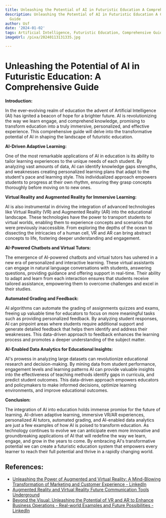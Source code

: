 ```yaml
---
title: Unleashing the Potential of AI in Futuristic Education A Comprehensive Guide
description: Unleashing the Potential of AI in Futuristic Education A Comprehensive
  Guide
author: Usf
date: '2024-01-02'
tags: Artificial Intelligence, Futuristic Education, Comprehensive Guide
imageUrl: /pixa/20240113131335.jpg

---
```

#  Unleashing the Potential of AI in Futuristic Education: A Comprehensive Guide

**Introduction:**

In the  ever-evolving  realm of education the advent of Artificial Intelligence  (AI) has ignited a beacon of hope for a brighter future. AI is revolutionizing the way  we learn engage, and comprehend knowledge, promising  to transform education into a truly immersive, personalized, and effective experience. This comprehensive guide will delve into the transformative potential of  AI in shaping  the landscape of futuristic education.

**AI-Driven  Adaptive Learning:**

One of the most remarkable applications  of AI in education is its ability to tailor learning  experiences to the unique needs of each student. By analyzing vast amounts of data, AI can identify knowledge gaps strengths, and weaknesses creating personalized learning plans that adapt to the student's pace and learning style. This individualized approach empowers students to  progress  at their own  rhythm, ensuring they grasp concepts thoroughly before moving on to new ones.

**Virtual Reality  and Augmented Reality for Immersive Learning:**

AI is  also instrumental in driving the integration of advanced technologies  like Virtual Reality (VR) and Augmented Reality (AR)  into the educational landscape. These technologies have the power to transport students to virtual worlds, enabling them to experience  concepts and scenarios that were previously inaccessible. From exploring the depths of the ocean to dissecting the intricacies of a  human cell, VR and AR can bring abstract concepts to life, fostering deeper understanding and  engagement.

**AI-Powered Chatbots and Virtual Tutors:**

The emergence of AI-powered  chatbots and virtual tutors has ushered in a new era of personalized and interactive learning. These virtual assistants  can engage in natural language conversations  with students,  answering questions, providing guidance and offering support  in real-time. Their ability to adapt and learn from each interaction ensures that students receive tailored assistance,  empowering them to overcome challenges  and excel in their studies.

**Automated Grading and Feedback:**

AI algorithms can automate the grading of assignments quizzes and  exams, freeing up  valuable time for educators to focus on more  meaningful tasks such as providing personalized feedback. By analyzing student responses, AI can pinpoint areas where students require additional support and  generate detailed feedback that helps them identify and  address their weaknesses. This data-driven approach to feedback enhances the learning process and promotes  a deeper understanding of the subject matter.

**AI-Enabled Data Analytics for Educational  Insights:**

AI's prowess in analyzing large datasets can revolutionize educational research and decision-making.  By mining data from student performance, engagement levels and learning patterns AI can provide valuable insights into  the effectiveness of teaching methods identify gaps in curricula, and  predict student outcomes. This data-driven approach empowers educators and  policymakers to  make informed decisions, optimize learning  environments, and improve educational outcomes.

**Conclusion:**

The integration of  AI into education holds immense promise for the  future of learning. AI-driven adaptive learning, immersive VR/AR experiences, personalized  AI tutors, automated grading,  and AI-enabled data analytics are just a few examples of how AI is poised  to transform education. As technology continues  to evolve we can anticipate even more  innovative  and groundbreaking applications of AI that will redefine the way we learn, engage, and  grow in the years to  come. By embracing AI's transformative potential  we can create a futuristic education system that  empowers every learner to reach their full potential and thrive in a rapidly changing world.

## References:
- [Unleashing the Power of Augmented and Virtual Reality: A Mind-Blowing Transformation of Marketing and Customer Experience - LinkedIn](https://www.linkedin.com/pulse/unleashing-power-augmented-virtual-reality-marketing-customer-kesiya)
- [Augmented Reality and Virtual Reality Future Communication Tools Underground](https://utilitiesone.com/augmented-reality-and-virtual-reality-future-communication-tools-underground)
- [Beyond the Visual: Unleashing the Potential of VR and AR to Enhance Business Operations - Real-world Examples and Future Possibilities - LinkedIn](https://www.linkedin.com/pulse/beyond-visual-unleashing-potential-vr-ar-enhance-business)
